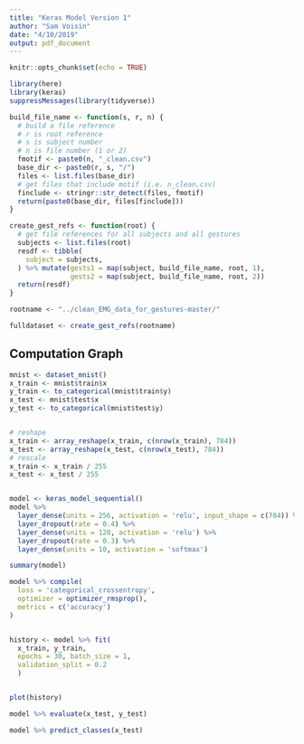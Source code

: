 ```yaml
---
title: "Keras Model Version 1"
author: "Sam Voisin"
date: "4/10/2019"
output: pdf_document
---
```


```r

knitr::opts_chunk$set(echo = TRUE)

library(here)
library(keras)
suppressMessages(library(tidyverse))

```


```r

build_file_name <- function(s, r, n) {
  # build a file reference
  # r is root reference
  # s is subject number
  # n is file number (1 or 2)
  fmotif <- paste0(n, "_clean.csv")
  base_dir <- paste0(r, s, "/")
  files <- list.files(base_dir)
  # get files that include motif (i.e. n_clean.csv)
  finclude <- stringr::str_detect(files, fmotif)
  return(paste0(base_dir, files[finclude]))
}

create_gest_refs <- function(root) {
  # get file references for all subjects and all gestures
  subjects <- list.files(root)
  resdf <- tibble(
    subject = subjects,
  ) %>% mutate(gests1 = map(subject, build_file_name, root, 1),
               gests2 = map(subject, build_file_name, root, 2))
  return(resdf)
}

```


```r

rootname <- "../clean_EMG_data_for_gestures-master/"

fulldataset <- create_gest_refs(rootname)

```


## Computation Graph

```r

mnist <- dataset_mnist()
x_train <- mnist$train$x
y_train <- to_categorical(mnist$train$y)
x_test <- mnist$test$x
y_test <- to_categorical(mnist$test$y)


# reshape
x_train <- array_reshape(x_train, c(nrow(x_train), 784))
x_test <- array_reshape(x_test, c(nrow(x_test), 784))
# rescale
x_train <- x_train / 255
x_test <- x_test / 255


model <- keras_model_sequential() 
model %>% 
  layer_dense(units = 256, activation = 'relu', input_shape = c(784)) %>% 
  layer_dropout(rate = 0.4) %>% 
  layer_dense(units = 128, activation = 'relu') %>%
  layer_dropout(rate = 0.3) %>%
  layer_dense(units = 10, activation = 'softmax')

summary(model)


```


```r

model %>% compile(
  loss = 'categorical_crossentropy',
  optimizer = optimizer_rmsprop(),
  metrics = c('accuracy')
)



```





```r



history <- model %>% fit(
  x_train, y_train, 
  epochs = 30, batch_size = 1, 
  validation_split = 0.2
  )


plot(history)

```


```r

model %>% evaluate(x_test, y_test)

```


```r


model %>% predict_classes(x_test)


```



















